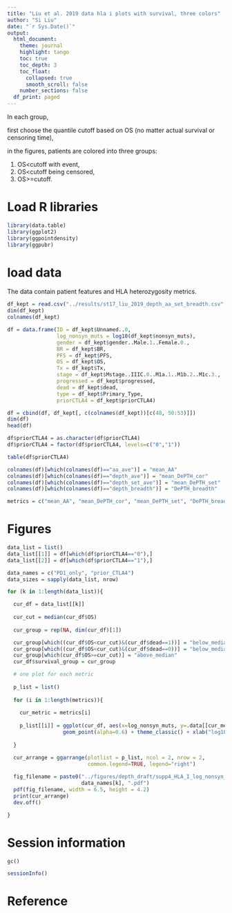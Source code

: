 ```yaml
---
title: "Liu et al. 2019 data hla i plots with survival, three colors"
author: "Si Liu"
date: "`r Sys.Date()`"
output: 
  html_document:
    theme: journal
    highlight: tango
    toc: true
    toc_depth: 3
    toc_float:
      collapsed: true
      smooth_scroll: false
    number_sections: false
  df_print: paged
---
```


In each group, 

   first choose the quantile cutoff based on OS (no matter actual survival or censoring time), 
   
   in the figures, patients are colored into three groups: 
   
   1) OS<cutoff with event, 
   2) OS<cutoff being censored, 
   3) OS>=cutoff.
   
# Load R libraries

```r
library(data.table)
library(ggplot2)
library(ggpointdensity)
library(ggpubr)
```


# load data
The data contain patient features and HLA heterozygosity metrics. 
```r
df_kept = read.csv("../results/st17_liu_2019_depth_aa_set_breadth.csv", header = TRUE)
dim(df_kept)
colnames(df_kept)

df = data.frame(ID = df_kept$Unnamed..0, 
                log_nonsyn_muts = log10(df_kept$nonsyn_muts), 
                gender = df_kept$gender..Male.1..Female.0., 
                BR = df_kept$BR, 
                PFS = df_kept$PFS, 
                OS = df_kept$OS, 
                Tx = df_kept$Tx, 
                stage = df_kept$Mstage..IIIC.0..M1a.1..M1b.2..M1c.3., 
                progressed = df_kept$progressed, 
                dead = df_kept$dead, 
                type = df_kept$Primary_Type, 
                priorCTLA4 = df_kept$priorCTLA4)

df = cbind(df, df_kept[, c(colnames(df_kept))[c(48, 50:53)]])
dim(df)
head(df)

df$priorCTLA4 = as.character(df$priorCTLA4)
df$priorCTLA4 = factor(df$priorCTLA4, levels=c("0","1"))

table(df$priorCTLA4)

colnames(df)[which(colnames(df)=="aa_ave")] = "mean_AA"
colnames(df)[which(colnames(df)=="depth_ave")] = "mean_DePTH_cor"
colnames(df)[which(colnames(df)=="depth_set_ave")] = "mean_DePTH_set"
colnames(df)[which(colnames(df)=="depth_breadth")] = "DePTH_breadth"

metrics = c("mean_AA", "mean_DePTH_cor", "mean_DePTH_set", "DePTH_breadth")

```

# Figures

```r

data_list = list()
data_list[[1]] = df[which(df$priorCTLA4=="0"),]
data_list[[2]] = df[which(df$priorCTLA4=="1"),]

data_names = c("PD1_only", "prior_CTLA4")
data_sizes = sapply(data_list, nrow)

for (k in 1:length(data_list)){

  cur_df = data_list[[k]] 
  
  cur_cut = median(cur_df$OS)
  
  cur_group = rep(NA, dim(cur_df)[1])

  cur_group[which((cur_df$OS<cur_cut)&(cur_df$dead==1))] = "below_median"
  cur_group[which((cur_df$OS<cur_cut)&(cur_df$dead==0))] = "below_median(censored)"
  cur_group[which(cur_df$OS>=cur_cut)] = "above_median"
  cur_df$survival_group = cur_group

  # one plot for each metric
  
  p_list = list()
  
  for (i in 1:length(metrics)){
    
    cur_metric = metrics[i]
    
    p_list[[i]] = ggplot(cur_df, aes(x=log_nonsyn_muts, y=.data[[cur_metric]], color=survival_group)) +
                  geom_point(alpha=0.6) + theme_classic() + xlab("log10_nonsyn_mut")
  
  }

  cur_arrange = ggarrange(plotlist = p_list, ncol = 2, nrow = 2, 
                          common.legend=TRUE, legend="right")
  
  fig_filename = paste0("../figures/depth_draft/supp4_HLA_I_log_nonsyn_mut_survival_scatter_", 
                        data_names[k], ".pdf")
  pdf(fig_filename, width = 6.5, height = 4.2)
  print(cur_arrange)
  dev.off()

}
```





# Session information
```r
gc()

sessionInfo()
```







# Reference


